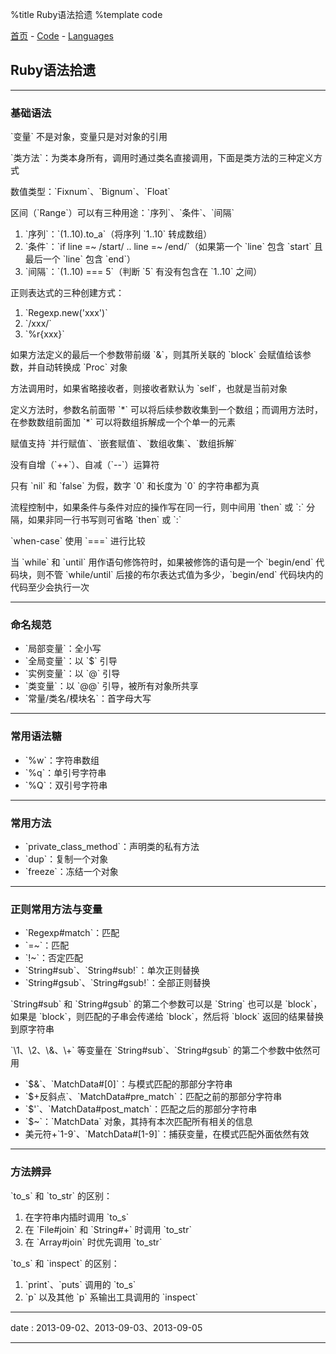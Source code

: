 %title Ruby语法拾遗
%template code

[[../../index|首页]] - [[../index|Code]] - [[index|Languages]]
==Ruby语法拾遗==
----
===基础语法===

`变量` 不是对象，变量只是对对象的引用

`类方法`：为类本身所有，调用时通过类名直接调用，下面是类方法的三种定义方式
{{{class="brush: ruby"
class ClassName
  def ClassName.class_func1
    '类方法1'
  end

  def self.class_func2
    '类方法2'
  end

  class <<self
    def class_func3
      '类方法3'
    end
  end
end
}}}

数值类型：`Fixnum`、`Bignum`、`Float`

区间（`Range`）可以有三种用途：`序列`、`条件`、`间隔`
# `序列`：`(1..10).to_a`（将序列 `1..10` 转成数组）
# `条件`：`if line =~ /start/ .. line =~ /end/`（如果第一个 `line` 包含 `start` 且最后一个 `line` 包含 `end`）
# `间隔`：`(1..10) === 5`（判断 `5` 有没有包含在 `1..10` 之间）

正则表达式的三种创建方式：
# `Regexp.new('xxx')`
# `/xxx/`
# `%r{xxx}`

如果方法定义的最后一个参数带前缀 `&`，则其所关联的 `block` 会赋值给该参数，并自动转换成 `Proc` 对象

方法调用时，如果省略接收者，则接收者默认为 `self`，也就是当前对象

定义方法时，参数名前面带 `*` 可以将后续参数收集到一个数组；而调用方法时，在参数数组前面加 `*` 可以将数组拆解成一个个单一的元素

赋值支持 `并行赋值`、`嵌套赋值`、`数组收集`、`数组拆解`

没有自增（`++`）、自减（`--`）运算符

只有 `nil` 和 `false` 为假，数字 `0` 和长度为 `0` 的字符串都为真

流程控制中，如果条件与条件对应的操作写在同一行，则中间用 `then` 或 `:` 分隔，如果非同一行书写则可省略 `then` 或 `:`

`when-case` 使用 `===` 进行比较

当 `while` 和 `until` 用作语句修饰符时，如果被修饰的语句是一个 `begin/end` 代码块，则不管 `while/until` 后接的布尔表达式值为多少，`begin/end` 代码块内的代码至少会执行一次
----
===命名规范===

* `局部变量`：全小写
* `全局变量`：以 `$` 引导
* `实例变量`：以 `@` 引导
* `类变量`：以 `@@` 引导，被所有对象所共享
* `常量/类名/模块名`：首字母大写
----
===常用语法糖===

* `%w`：字符串数组
* `%q`：单引号字符串
* `%Q`：双引号字符串
----
===常用方法===

* `private_class_method`：声明类的私有方法
* `dup`：复制一个对象
* `freeze`：冻结一个对象
----
===正则常用方法与变量===

* `Regexp#match`：匹配
* `=~`：匹配
* `!~`：否定匹配
* `String#sub`、`String#sub!`：单次正则替换
* `String#gsub`、`String#gsub!`：全部正则替换
`String#sub` 和 `String#gsub` 的第二个参数可以是 `String` 也可以是 `block`，如果是 `block`，则匹配的子串会传递给 `block`，然后将 `block` 返回的结果替换到原字符串

`\1、\2、\&、\+` 等变量在 `String#sub`、`String#gsub` 的第二个参数中依然可用

* `$&`、`MatchData#[0]`：与模式匹配的那部分字符串
* `$+反斜点`、`MatchData#pre_match`：匹配之前的那部分字符串
* `$'`、`MatchData#post_match`：匹配之后的那部分字符串
* `$~`：`MatchData` 对象，其持有本次匹配所有相关的信息
* 美元符+`1-9`、`MatchData#[1-9]`：捕获变量，在模式匹配外面依然有效
----
===方法辨异===

`to_s` 和 `to_str` 的区别：
# 在字符串内插时调用 `to_s`
# 在 `File#join` 和 `String#+` 时调用 `to_str`
# 在 `Array#join` 时优先调用 `to_str`

`to_s` 和 `inspect` 的区别：
# `print`、`puts` 调用的 `to_s`
# `p` 以及其他 `p` 系输出工具调用的 `inspect`
----
<red>date</red> : 2013-09-02、2013-09-03、2013-09-05
----
